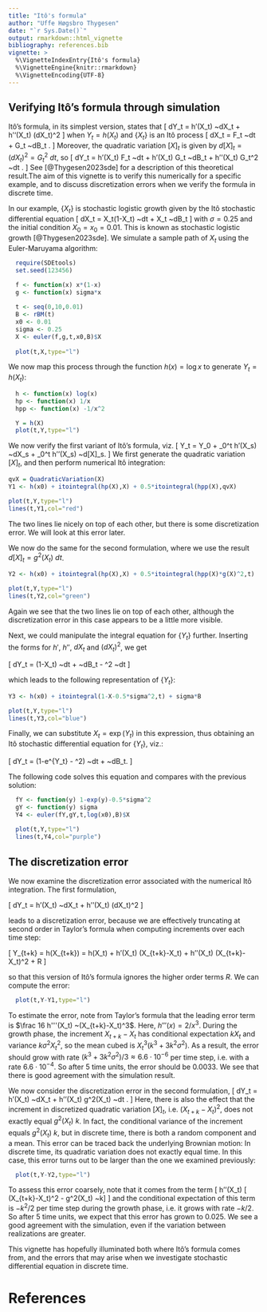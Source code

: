 ```yaml
---
title: "Itô's formula"
author: "Uffe Høgsbro Thygesen"
date: "`r Sys.Date()`"
output: rmarkdown::html_vignette
bibliography: references.bib
vignette: >
  %\VignetteIndexEntry{Itô's formula}
  %\VignetteEngine{knitr::rmarkdown}
  %\VignetteEncoding{UTF-8}
---
```

## Verifying Itô's formula through simulation 

Itô's formula, in its simplest version, states that 
\[
dY_t = h'(X_t) ~dX_t + \frac 12 h''(X_t) (dX_t)^2 
\]
when $Y_t=h(X_t)$ and $\{X_t\}$ is an Itô process 
\[
dX_t = F_t ~dt + G_t ~dB_t . 
\]
Moreover, the quadratic variation $[X]_t$ is given by  $d[X]_t = (dX_t)^2 = G_t^2 ~dt$, so 
\[
dY_t = h'(X_t) F_t ~dt + h'(X_t) G_t ~dB_t + \frac 12 h''(X_t) G_t^2 ~dt  .
\]
See [@Thygesen2023sde] for a description of this theoretical result.The aim of this vignette is to  verify this numerically for a specific example, and to discuss discretization errors when we verify the formula in discrete time.

In our example, $\{X_t\}$ is stochastic logistic growth given by the Itô stochastic differential equation
\[
dX_t = X_t(1-X_t) ~dt + \sigma X_t ~dB_t
\]
with $\sigma = 0.25$ and the initial condition $X_0=x_0=0.01$. This is known as stochastic logistic growth [@Thygesen2023sde]. We simulate a sample path of $X_t$ using the Euler-Maruyama algorithm:

```r
  require(SDEtools)
  set.seed(123456)

  f <- function(x) x*(1-x)
  g <- function(x) sigma*x
  
  t <- seq(0,10,0.01)
  B <- rBM(t)
  x0 <- 0.01
  sigma <- 0.25
  X <- euler(f,g,t,x0,B)$X
  
  plot(t,X,type="l")
```

We now map this process through the function $h(x)=\log x$ to generate $Y_t=h(X_t)$:

```r
  h <- function(x) log(x)
  hp <- function(x) 1/x
  hpp <- function(x) -1/x^2

  Y = h(X)
  plot(t,Y,type="l")
```

We now verify the first variant of Itô's formula, viz.
\[
Y_t = Y_0 + \int_0^t h'(X_s) ~dX_s + \int_0^t \frac 12 h''(X_s) ~d[X]_s.
\]
We first generate the quadratic variation $[X]_t$, and then perform numerical Itô integration:

```r
qvX = QuadraticVariation(X)
Y1 <- h(x0) + itointegral(hp(X),X) + 0.5*itointegral(hpp(X),qvX)

plot(t,Y,type="l")
lines(t,Y1,col="red")
```

The two lines lie nicely on top of each other, but there is some discretization error. We will look at this error later. 


We now do the same for the second formulation, where we use the result 
$d[X]_t = g^2(X_t)~dt$.

```r
Y2 <- h(x0) + itointegral(hp(X),X) + 0.5*itointegral(hpp(X)*g(X)^2,t)

plot(t,Y,type="l")
lines(t,Y2,col="green")
```

Again we see that the two lines lie on top of each other, although the discretization error in this case appears to be a little more visible.

Next, we could manipulate the integral equation for $\{Y_t\}$ further. Inserting the forms for $h'$, $h''$, $dX_t$ and $(dX_t)^2$, we get 

\[
dY_t = (1-X_t) ~dt + \sigma ~dB_t - \frac 12 \sigma^2 ~dt 
\]

which leads to the following representation of $\{Y_t\}$:

```r
Y3 <- h(x0) + itointegral(1-X-0.5*sigma^2,t) + sigma*B

plot(t,Y,type="l")
lines(t,Y3,col="blue")
```

Finally, we can substitute $X_t = \exp(Y_t)$ in this expression, thus obtaining an Itô stochastic differential equation for $\{Y_t\}$, viz.:

\[
  dY_t = (1-e^{Y_t} - \frac 12 \sigma^2) ~dt + \sigma ~dB_t.
\]

The following code solves this equation and compares with the previous solution:

```r
  fY <- function(y) 1-exp(y)-0.5*sigma^2
  gY <- function(y) sigma
  Y4 <- euler(fY,gY,t,log(x0),B)$X
  
  plot(t,Y,type="l")
  lines(t,Y4,col="purple")
```


## The discretization error

We now examine the discretization error associated with the numerical Itô integration. The first formulation, 

\[
dY_t = h'(X_t) ~dX_t + \frac 12 h''(X_t) (dX_t)^2
\]

leads to a discretization error, because we are effectively truncating at second order in Taylor's formula when computing increments over each time step:

\[
Y_{t+k} = h(X_{t+k}) = h(X_t) + h'(X_t) (X_{t+k}-X_t) + \frac 12 h''(X_t) (X_{t+k}-X_t)^2  + R
\]

so that this version of Itô's formula ignores the higher order terms $R$. We can compute the error:

```r
  plot(t,Y-Y1,type="l")
```

To estimate the error, note from Taylor's formula that the leading error term is $\frac 16 h'''(X_t) ~(X_{t+k}-X_t)^3$. Here, $h'''(x)=2/x^3$. During the growth phase, the increment $X_{t+k}-X_t$ has conditional expectation $kX_t$ and variance $k\sigma^2 X_t^2$, so the mean cubed is $X_t^3(k^3+ 3 k^2\sigma^2)$. As a result, the error should grow with rate $(k^3+3k^2\sigma^2)/3 \approx 6.6\cdot 10^{-6}$ per time step, i.e. with a rate $6.6\cdot 10^{-4}$. So after 5 time units, the error should be $0.0033$. We see that there is good agreement with the simulation result. 

We now consider the discretization error in the second formulation, 
\[
dY_t = h'(X_t) ~dX_t + \frac 12 h''(X_t) g^2(X_t) ~dt .
\]
Here, there is also the effect that the increment in discretized quadratic variation $[X]_t$, i.e. $(X_{t+k}-X_t)^2$, does not exactly equal $g^2(X_t) ~k$. In fact, the conditional variance of the increment equals $g^2(X_t) ~k$, but in discrete time, there is both a random component and a mean. This error can be traced back the underlying  Brownian motion: In discrete time, its quadratic variation does not exactly equal time. In this case, this error turns out to be larger than the one we examined previously:

```r
  plot(t,Y-Y2,type="l")
```

To assess this error coarsely, note that it comes from the term 
\[
\frac 12 h''(X_t) [ (X_{t+k}-X_t)^2 - g^2(X_t) ~k]
\]
and the conditional expectation of this term is $-k^2/2$ per time step during the growth phase, i.e. it grows with rate $-k/2$. So after 5 time units, we expect that this error has grown to 0.025. We see a good agreement with the simulation, even if the variation between realizations are greater.

This vignette has hopefully illuminated both where Itô's formula comes from, and the errors that may arise when we investigate stochastic differential equation in discrete time.

# References
